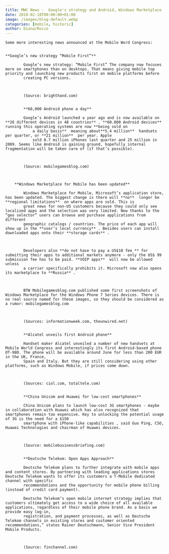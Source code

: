 ```yaml
---
title: MWC News -  Google's strategy and Android, Windows Marketplace ...
date: 2010-02-18T00:00:00+01:00
image: /images/blog-default.webp
categories: [mobile, historic]
author: Diana/Rocco
---
```


<div class="entry-content">

	Some more interesting news announced at the Mobile Word Congress:


	**Google’s new strategy “Mobile First”** 

			Google’s new strategy: “Mobile First” The company now focuses more on smartphones than on desktops. That means giving mobile top priority and launching new products first on mobile platforms before
			creating PC versions.

			

			(Source: brighthand.com)


			**60,000 Android phone a day** 

			Google’s Android launched a year ago and is now available on **26 different devices in 48 countries** . **60.000 Android devices**  running this operating systems are now **being sold on
				a daily basis**  meaning about**5.4 million**  handsets per quarter, or **21 million**  per year. Apple
				sold 8.7 million iPhones last quarter and 25 million in 2009. Seems like Android is gaining ground, hopefully internal fragmentation will be taken care of (if that’s possible).

			

			(Source: mobilegamesblog.com)



		**Windows Marketplace for Mobile has been updated** 

			Windows Marketplace for Mobile, Microsoft’s application store, has been updated. The biggest change is there will **no**  longer be **regional limitations**  on where apps are sold. This is
			great news for non-US customers because they could only see localized apps and the selection was very limited. Now thanks to the “geo selector” users can browse and purchase applications from different
			geographic catalogs / countries. The price of each app will show up in the **user’s local currency** . Besides users can install downloaded apps onto their **storage cards** .

			

			Developers also **do not have to pay a US$10 fee ** for submitting their apps to additional markets anymore - only the US$ 99 submission fee has to be paid. **VOIP apps**  will now be allowed unless
			a carrier specifically prohibits it. Microsoft now also opens its marketplace to **Russia** .

			

			BTW Mobilegamesblog.com published some first screenshots of Windows Marketplace for the Windows Phone 7 Series devices. There is no real source named for these images, so they should be considered as a rumor: mobilegamesblog.com

			

			(Sources: informationweek.com, theunwired.net)


			**Alcatel unveils first Android phone** 

			Handset maker Alcatel unveiled a number of new handsets at Mobile World Congress and interestingly its first Android-based phone OT-980. The phone will be available around June for less than 200 EUR in the UK, France,
			Spain and Italy. But they are still considering using other platforms, such as Windows Mobile, if prices come down.

			

			(Sources: ciol.com, totaltele.com)


			**China Unicom and Huawei for low-cost smartphones** 

			China Unicom plans to launch low-cost 3G smartphones - maybe in collaboration with Huawei which has also recognized that smartphones remain too expensive. Key to unlocking the potential usage of 3G is the need for a $150
			smartphone with iPhone-like capabilities , said Guo Ping, CSO, Huawei Technologies and chairman of Huawei devices.

			

			(Source: mobilebusinessbriefing.com)


			**Deutsche Telekom: Open Apps Approach** 

			Deutsche Telekom plans to further integrate with mobile apps and content stores. By partnering with leading applications stores Deutsche Telekom wants to offer its customers a T-Mobile dedicated channel with specific
			recommendations and the opportunity for mobile phone billing (instead of credit card payment).

			Deutsche Telekom’s open mobile internet strategy implies that customers ultimately get access to a wide choice of all available applications, regardless of their mobile phone brand. As a basis we provide easy log-in,
			registration, and payment processes, as well as Deutsche Telekom channels in existing stores and customer oriented recommendations,” states Rainer Deutschmann, Senior Vice President Mobile Products.

			

			(Source: finchannel.com)
</div>

